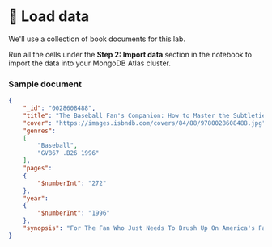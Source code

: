 # 👐 Load data

We'll use a collection of book documents for this lab.

Run all the cells under the **Step 2: Import data** section in the notebook to import the data into your MongoDB Atlas cluster.

### Sample document

```json
{
    "_id": "0028608488",
    "title": "The Baseball Fan's Companion: How to Master the Subtleties of the World's Most Complex Team Sport and Learn to Watch the Game Like an Expert",
    "cover": "https://images.isbndb.com/covers/84/88/9780028608488.jpg",
    "genres":
    [
        "Baseball",
        "GV867 .B26 1996"
    ],
    "pages":
    {
        "$numberInt": "272"
    },
    "year":
    {
        "$numberInt": "1996"
    },
    "synopsis": "For The Fan Who Just Needs To Brush Up On America's Favorite Pastime To The Novice Learning The Finer Points Of The Game. The Baseball Fan's Companion Stands Ready At The Plate To Answer All Your Questions. From The Pitcher To The Hitter, The Strategy Of Each Position Is Covered, Complex Rules Are Explained, And Baseball Terminology Is Demystified. Intermingled In All This Handy Information Are Sidebars And Boxes Filled With Fun And Useful Tidbits--from The Most Frequently Unenforced Rules List To The Pine-tar Game, From Jimmy Piersall's Backwards Home Run To The Most Notorious Disputed Plays In Major League History. Hard-to-find Facts On The Business Side Of The Game Are Included Here As Well, Covering Everything From No-cut Contracts To Free Agency. Nick Bakalar. Subtitle On Cover: How To Watch The Game Like An Expert. Includes Bibliographical References (p. 203-205) And Index."
}
```

